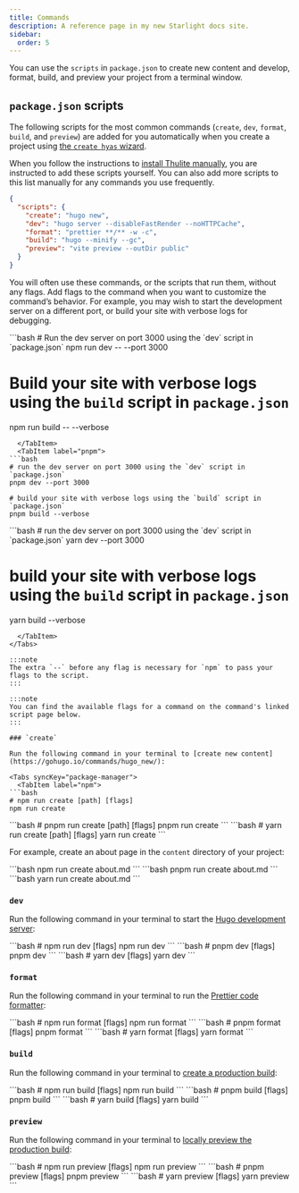 ```yaml
---
title: Commands
description: A reference page in my new Starlight docs site.
sidebar:
  order: 5
---
```


You can use the `scripts` in `package.json` to create new content and develop, format, build, and preview your project from a terminal window.

## `package.json` scripts

The following scripts for the most common commands (`create`, `dev`, `format`, `build`, and `preview`) are added for you automatically when you create a project using [the `create hyas` wizard](/install/auto/#1-run-the-setup-wizard).

When you follow the instructions to [install Thulite manually](/install/manual/#2-install-hyas-prettier-and-vite), you are instructed to add these scripts yourself. You can also add more scripts to this list manually for any commands you use frequently.

```json title="package.json"
{
  "scripts": {
    "create": "hugo new",
    "dev": "hugo server --disableFastRender --noHTTPCache",
    "format": "prettier **/** -w -c",
    "build": "hugo --minify --gc",
    "preview": "vite preview --outDir public"
  }
}
```

You will often use these commands, or the scripts that run them, without any flags. Add flags to the command when you want to customize the command’s behavior. For example, you may wish to start the development server on a different port, or build your site with verbose logs for debugging.

<Tabs syncKey="package-manager">
  <TabItem label="npm">
```bash
# Run the dev server on port 3000 using the `dev` script in `package.json`
npm run dev -- --port 3000

# Build your site with verbose logs using the `build` script in `package.json`
npm run build -- --verbose
```
  </TabItem>
  <TabItem label="pnpm">
```bash
# run the dev server on port 3000 using the `dev` script in `package.json`
pnpm dev --port 3000

# build your site with verbose logs using the `build` script in `package.json`
pnpm build --verbose
```
  </TabItem>
  <TabItem label="Yarn">
```bash
# run the dev server on port 3000 using the `dev` script in `package.json`
yarn dev --port 3000

# build your site with verbose logs using the `build` script in `package.json`
yarn build --verbose
```
  </TabItem>
</Tabs>

:::note
The extra `--` before any flag is necessary for `npm` to pass your flags to the script.
:::

:::note
You can find the available flags for a command on the command's linked script page below.
:::

### `create`

Run the following command in your terminal to [create new content](https://gohugo.io/commands/hugo_new/):

<Tabs syncKey="package-manager">
  <TabItem label="npm">
```bash
# npm run create [path] [flags]
npm run create
```
  </TabItem>
  <TabItem label="pnpm">
```bash
# pnpm run create [path] [flags]
pnpm run create
```
  </TabItem>
  <TabItem label="Yarn">
```bash
# yarn run create [path] [flags]
yarn run create
```
  </TabItem>
</Tabs>

For example, create an about page in the `content` directory of your project:

<Tabs syncKey="package-manager">
  <TabItem label="npm">
```bash
npm run create about.md
```
  </TabItem>
  <TabItem label="pnpm">
```bash
pnpm run create about.md
```
  </TabItem>
  <TabItem label="Yarn">
```bash
yarn run create about.md
```
  </TabItem>
</Tabs>

### `dev`

Run the following command in your terminal to start the [Hugo development server](https://gohugo.io/commands/hugo_server/):

<Tabs syncKey="package-manager">
  <TabItem label="npm">
```bash
# npm run dev [flags]
npm run dev
```
  </TabItem>
  <TabItem label="pnpm">
```bash
# pnpm dev [flags]
pnpm dev
```
  </TabItem>
  <TabItem label="Yarn">
```bash
# yarn dev [flags]
yarn dev
```
  </TabItem>
</Tabs>

### `format`

Run the following command in your terminal to run the [Prettier code formatter](https://prettier.io/docs/en/cli):

<Tabs syncKey="package-manager">
  <TabItem label="npm">
```bash
# npm run format [flags]
npm run format
```
  </TabItem>
  <TabItem label="pnpm">
```bash
# pnpm format [flags]
pnpm format
```
  </TabItem>
  <TabItem label="Yarn">
```bash
# yarn format [flags]
yarn format
```
  </TabItem>
</Tabs>

### `build`

Run the following command in your terminal to [create a production build](https://gohugo.io/commands/hugo/):

<Tabs syncKey="package-manager">
  <TabItem label="npm">
```bash
# npm run build [flags]
npm run build
```
  </TabItem>
  <TabItem label="pnpm">
```bash
# pnpm build [flags]
pnpm build
```
  </TabItem>
  <TabItem label="Yarn">
```bash
# yarn build [flags]
yarn build
```
  </TabItem>
</Tabs>

### `preview`

Run the following command in your terminal to [locally preview the production build](https://vitejs.dev/guide/cli.html#vite-preview):

<Tabs syncKey="package-manager">
  <TabItem label="npm">
```bash
# npm run preview [flags]
npm run preview
```
  </TabItem>
  <TabItem label="pnpm">
```bash
# pnpm preview [flags]
pnpm preview
```
  </TabItem>
  <TabItem label="Yarn">
```bash
# yarn preview [flags]
yarn preview
```
  </TabItem>
</Tabs>
